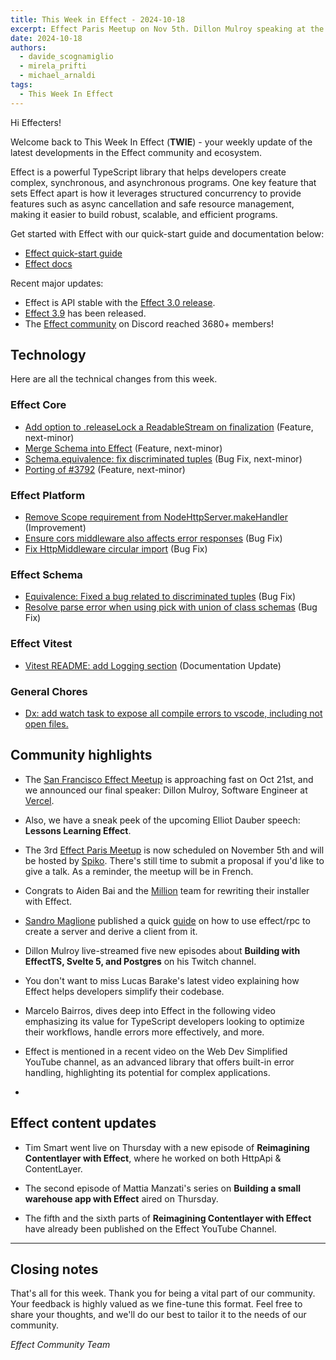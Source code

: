 ```yaml
---
title: This Week in Effect - 2024-10-18
excerpt: Effect Paris Meetup on Nov 5th. Dillon Mulroy speaking at the San Francisco Effect Meetup on Oct 21st. Technical updates in Effect.
date: 2024-10-18
authors:
  - davide_scognamiglio
  - mirela_prifti
  - michael_arnaldi
tags:
  - This Week In Effect
---
```



Hi Effecters!

Welcome back to This Week In Effect (**TWIE**) - your weekly update of the latest developments in the Effect community and ecosystem.

Effect is a powerful TypeScript library that helps developers create complex, synchronous, and asynchronous programs. One key feature that sets Effect apart is how it leverages structured concurrency to provide features such as async cancellation and safe resource management, making it easier to build robust, scalable, and efficient programs.

Get started with Effect with our quick-start guide and documentation below:

- [Effect quick-start guide](/docs/quickstart)
- [Effect docs](/docs/introduction)

Recent major updates:

- Effect is API stable with the [Effect 3.0 release](https://effect.website/blog/effect-3.0).
- [Effect 3.9](https://effect.website/blog/effect-3.9) has been released.
- The [Effect community](https://discord.gg/effect-ts) on Discord reached 3680+ members!

## Technology

Here are all the technical changes from this week.

### Effect Core

- [Add option to .releaseLock a ReadableStream on finalization](https://github.com/Effect-TS/effect/pull/3771) (Feature, next-minor)
- [Merge Schema into Effect](https://github.com/Effect-TS/effect/pull/3772) (Feature, next-minor)
- [Schema.equivalence: fix discriminated tuples](https://github.com/Effect-TS/effect/pull/3789) (Bug Fix, next-minor)
- [Porting of #3792](https://github.com/Effect-TS/effect/pull/3793) (Feature, next-minor)

### Effect Platform

- [Remove Scope requirement from NodeHttpServer.makeHandler](https://github.com/Effect-TS/effect/pull/3779) (Improvement)
- [Ensure cors middleware also affects error responses](https://github.com/Effect-TS/effect/pull/3780) (Bug Fix)
- [Fix HttpMiddleware circular import](https://github.com/Effect-TS/effect/pull/3784) (Bug Fix)

### Effect Schema

- [Equivalence: Fixed a bug related to discriminated tuples](https://github.com/Effect-TS/effect/pull/3790) (Bug Fix)
- [Resolve parse error when using pick with union of class schemas](https://github.com/Effect-TS/effect/pull/3792) (Bug Fix)

### Effect Vitest

- [Vitest README: add Logging section](https://github.com/Effect-TS/effect/pull/3795) (Documentation Update)

### General Chores

- [Dx: add watch task to expose all compile errors to vscode, including not open files.](https://github.com/Effect-TS/effect/pull/3722)

## Community highlights

- The [San Francisco Effect Meetup](https://lu.ma/gmk2jzd2) is approaching fast on Oct 21st, and we announced our final speaker: Dillon Mulroy, Software Engineer at [Vercel](https://vercel.com).

  <Tweet id="1845862419840872808" />

- Also, we have a sneak peek of the upcoming Elliot Dauber speech: **Lessons Learning Effect**.

  <Tweet id="1846584639181504788" />

- The 3rd [Effect Paris Meetup](https://www.meetup.com/fr-FR/effect-paris/events/304021172/?eventorigin=group_upcoming_events) is now scheduled on November 5th and will be hosted by [Spiko](https://www.spiko.xyz/). There's still time to submit a proposal if you'd like to give a talk. As a reminder, the meetup will be in French.

  <Tweet id="1846142515583262767" />

- Congrats to Aiden Bai and the [Million](https://million.dev/) team for rewriting their installer with Effect.

  <Tweet id="1845943360194073037" />

- [Sandro Maglione](https://x.com/SandroMaglione) published a quick [guide](https://www.typeonce.dev/snippet/effect-rpc-http-client-complete-example) on how to use effect/rpc to create a server and derive a client from it.

  <Tweet id="1846860321685696715" />

- Dillon Mulroy live-streamed five new episodes about **Building with EffectTS, Svelte 5, and Postgres** on his Twitch channel.

  <TwitchPlayerNonInteractive video="2273151744" />

- You don't want to miss Lucas Barake's latest video explaining how Effect helps developers simplify their codebase.

  <YouTube url="https://www.youtube.com/embed/X_Qgm7AawUc?si=p_GPapueTc8MQ49z" />

- Marcelo Bairros, dives deep into Effect in the following video emphasizing its value for TypeScript developers looking to optimize their workflows, handle errors more effectively, and more.

  <YouTube url="https://www.youtube.com/embed/zLxUxPCq-TQ?si=R8bsonfGZ570ORUJ" />

- Effect is mentioned in a recent video on the Web Dev Simplified YouTube channel, as an advanced library that offers built-in error handling, highlighting its potential for complex applications.
- <YouTube url="https://www.youtube.com/embed/AdmGHwvgaVs?si=lRu677MhEe4nViz1" />

## Effect content updates

- Tim Smart went live on Thursday with a new episode of **Reimagining Contentlayer with Effect**, where he worked on both HttpApi & ContentLayer.

  <Tweet id="1847006201667846186" />

- The second episode of Mattia Manzati's series on **Building a small warehouse app with Effect** aired on Thursday.

  <Tweet id="1846939685974610282" />

- The fifth and the sixth parts of **Reimagining Contentlayer with Effect** have already been published on the Effect YouTube Channel.
  <YouTube url="https://www.youtube.com/embed/5maIh13qhCo?si=wMvPuqhc0WnODa2_" />

---

<YouTube url="https://www.youtube.com/embed/FsK7sJJLJgY?si=KI4GN6Rkc1FqaCV4" />

## Closing notes

That's all for this week. Thank you for being a vital part of our community. Your feedback is highly valued as we fine-tune this format. Feel free to share your thoughts, and we'll do our best to tailor it to the needs of our community.

_Effect Community Team_
